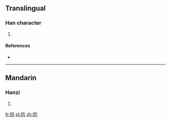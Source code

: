 ==Translingual==

===Han character===
{{Han char|rn=64|rad=手|as=05|sn=8|four=5001<sub>2</sub>|canj=手十竹山 (QJHU)|ids=⿰[[扌]]⿱[[宀]][[儿]]}}

# {{defn|Han|sort=手05}}

====References====
* {{Han ref|kx=0423.020|dkj=11911|dj=0771.010|hdz=31858.050|uh=62AD|ud=25261|bh=CCB3|bd=52403}}

----

==Mandarin==

===Hanzi===
{{cmn-hanzi|pin=[[yǎo]] ([[yao3]])|wg=yao<sup>3</sup>}}

# {{defn|lang=cmn|sort=手05}}

[[fr:抭]]
[[pl:抭]]
[[zh:抭]]